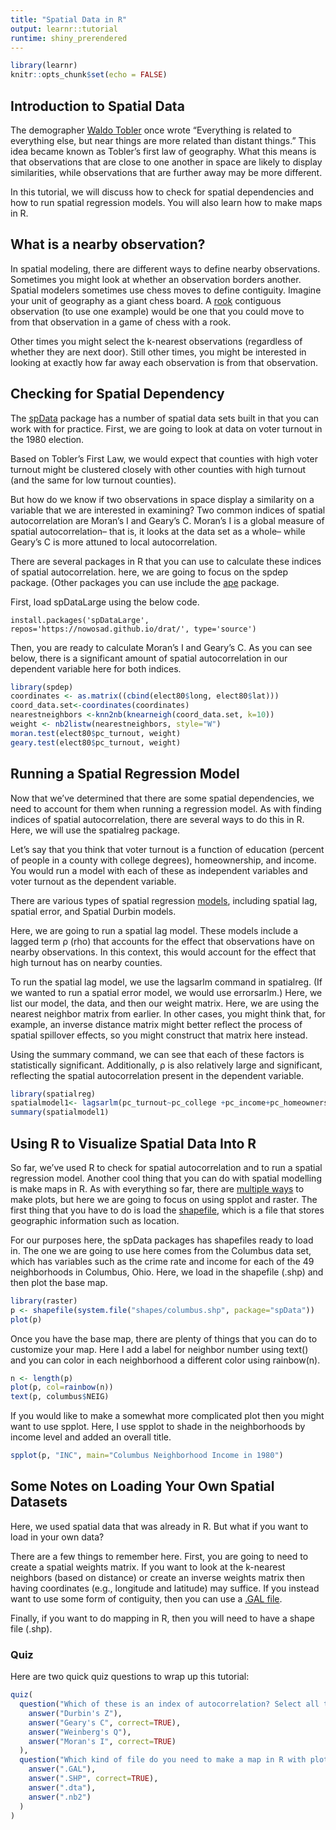 ---
title: "Spatial Data in R"
output: learnr::tutorial
runtime: shiny_prerendered
---

```{r setup, include=FALSE}
library(learnr)
knitr::opts_chunk$set(echo = FALSE)
```


## Introduction to Spatial Data
The demographer [Waldo Tobler](https://en.wikipedia.org/wiki/Waldo_R._Tobler) once wrote "Everything is related to everything else, but near things are more related than distant things." This idea became known as Tobler's first law of geography. What this means is that observations that are close to one another in space are likely to display similarities, while observations that are further away may be more different.

In this tutorial, we will discuss how to check for spatial dependencies and how to run spatial regression models. You will also learn how to make maps in R.

## What is a nearby observation?
In spatial modeling, there are different ways to define nearby observations. Sometimes you might look at whether an observation borders another. Spatial modelers sometimes use chess moves to define contiguity. Imagine your unit of geography as a giant chess board. A [rook](https://geodacenter.github.io/workbook/4a_contig_weights/lab4a.html#rook-contiguity) contiguous observation (to use one example) would be one that you could move to from that observation in a game of chess with a rook.

Other times you might select the k-nearest observations (regardless of whether they are next door). Still other times, you might be interested in looking at exactly how far away each observation is from that observation. 

## Checking for Spatial Dependency
The [spData](https://cran.r-project.org/web/packages/spData/spData.pdf) package has a number of spatial data sets built in that you can work with for practice. First, we are going to look at data on voter turnout in the 1980 election.

Based on Tobler's First Law, we would expect that counties with high voter turnout might be clustered closely with other counties with high turnout (and the same for low turnout counties).

But how do we know if two observations in space display a similarity on a variable that we are interested in examining? Two common indices of spatial autocorrelation are Moran's I and Geary's C. Moran's I is a global measure of spatial autocorrelation-- that is, it looks at the data set as a whole-- while Geary's C is more attuned to local autocorrelation. 

There are several packages in R that you can use to calculate these indices of spatial autocorrelation. here, we are going to focus on the spdep package. (Other packages you can use include the [ape](https://cran.r-project.org/web/packages/ape/ape.pdf) package.

First, load spDataLarge using the below code.
```
install.packages('spDataLarge',
repos='https://nowosad.github.io/drat/', type='source')
```

Then, you are ready to calculate Moran's I and Geary's C. As you can see below, there is a significant amount of spatial autocorrelation in our dependent variable here for both indices.

```{r spatial, echo=TRUE}
library(spdep)
coordinates <- as.matrix((cbind(elect80$long, elect80$lat)))
coord_data.set<-coordinates(coordinates)
nearestneighbors <-knn2nb(knearneigh(coord_data.set, k=10))
weight <- nb2listw(nearestneighbors, style="W")
moran.test(elect80$pc_turnout, weight)
geary.test(elect80$pc_turnout, weight)

```

## Running a Spatial Regression Model
Now that we've determined that there are some spatial dependencies, we need to account for them when running a regression model. As with finding indices of spatial autocorrelation, there are several ways to do this in R. Here, we will use the spatialreg package.

Let's say that you think that voter turnout is a function of education (percent of people in a county with college degrees), homeownership, and income. You would run a model with each of these as independent variables and voter turnout as the dependent variable. 

There are various types of spatial regression [models](https://msarrias.weebly.com/uploads/3/7/7/8/37783629/lecture2.pdf), including spatial lag, spatial error, and Spatial Durbin models. 

Here, we are going to run a spatial lag model. These models include a lagged term ρ (rho) that accounts for the effect that observations have on nearby observations. In this context, this would account for the effect that high turnout has on nearby counties.

To run the spatial lag model, we use the lagsarlm command in spatialreg. (If we wanted to run a spatial error model, we would use errorsarlm.) Here, we list our model, the data, and then our weight matrix. Here, we are using the nearest neighbor matrix from earlier. In other cases, you might think that, for example, an inverse distance matrix might better reflect the process of spatial spillover effects, so you might construct that matrix here instead.

Using the summary command, we can see that each of these factors is statistically significant. Additionally, ρ is also relatively large and significant, reflecting the spatial autocorrelation present in the dependent variable.

```{r spatial model, echo=TRUE}
library(spatialreg)
spatialmodel1<- lagsarlm(pc_turnout~pc_college +pc_income+pc_homeownership, data=elect80, listw=weight)
summary(spatialmodel1)
```

## Using R to Visualize Spatial Data Into R
So far, we've used R to check for spatial autocorrelation and to run a spatial regression model. Another cool thing that you can do with spatial modelling is make maps in R. As with everything so far, there are [multiple ways](https://rspatial.org/raster/spatial/9-maps.html) to make plots, but here we are going to focus on using spplot and raster. The first thing that you have to do is load the [shapefile](https://doc.arcgis.com/en/arcgis-online/reference/shapefiles.htm), which is a file that stores geographic information such as location. 

For our purposes here, the spData packages has shapefiles ready to load in. The one we are going to use here comes from the Columbus data set, which has variables such as the crime rate and income for each of the 49 neighborhoods in Columbus, Ohio. Here, we load in the shapefile (.shp) and then plot the base map.
```{r plot, echo=TRUE, fig.width=5}
library(raster)
p <- shapefile(system.file("shapes/columbus.shp", package="spData"))
plot(p)
```

Once you have the base map, there are plenty of things that you can do to customize your map. Here I add a label for neighbor number using text() and you can color in each neighborhood a different color using rainbow(n). 

```{r plot2, echo=TRUE, fig.width=5}
n <- length(p)
plot(p, col=rainbow(n))
text(p, columbus$NEIG)
```


If you would like to make a somewhat more complicated plot then you might want to use spplot. Here, I use spplot to shade in the neighborhoods by income level and added an overall title.

```{r spplot}
spplot(p, "INC", main="Columbus Neighborhood Income in 1980")
```

## Some Notes on Loading Your Own Spatial Datasets
Here, we used spatial data that was already in R. But what if you want to load in your own data?

There are a few things to remember here. First, you are going to need to create a spatial weights matrix. If you want to look at the k-nearest neighbors (based on distance) or create an inverse weights matrix then having coordinates (e.g., longitude and latitude) may suffice. If you instead want to use some form of contiguity, then you can use a [.GAL file]( .https://cran.r-project.org/web/packages/spdep/vignettes/nb.pdf that indicate). 

Finally, if you want to do mapping in R, then you will need to have a shape file (.shp).

### Quiz

Here are two quick quiz questions to wrap up this tutorial:

```{r quiz}
quiz(
  question("Which of these is an index of autocorrelation? Select all that apply.",
    answer("Durbin's Z"),
    answer("Geary's C", correct=TRUE),
    answer("Weinberg's Q"),
    answer("Moran's I", correct=TRUE)
  ),
  question("Which kind of file do you need to make a map in R with plot/spplot?",
    answer(".GAL"),
    answer(".SHP", correct=TRUE),
    answer(".dta"),
    answer(".nb2")
  )
)
```

